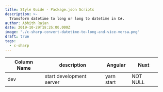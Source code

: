 ```yaml
---
title: Style Guide - Package.json Scripts
description: >-
  Transform datetime to long or long to datetime in C#.
author: Abhith Rajan
date: 2019-10-29T18:26:00.000Z
image: "./c-sharp-convert-datetime-to-long-and-vice-versa.png"
draft: true
tags:
  - c-sharp
---
```


| Column Name | description              | Angular    | Nuxt     |
| ----------- | ------------------------ | ---------- | -------- |
| dev         | start development server | yarn start | NOT NULL |
